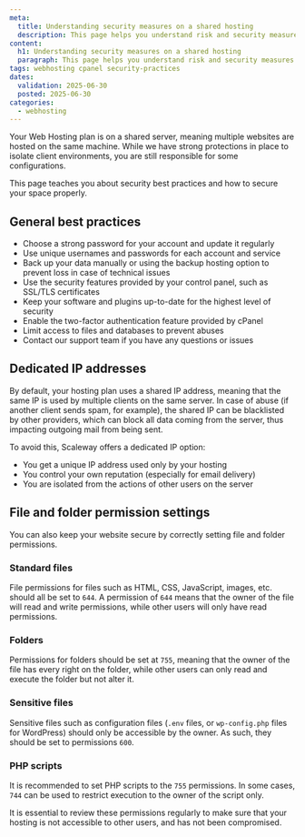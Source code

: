 ```yaml
---
meta:
  title: Understanding security measures on a shared hosting
  description: This page helps you understand risk and security measures on a shared hosting platform.
content:
  h1: Understanding security measures on a shared hosting
  paragraph: This page helps you understand risk and security measures on a shared hosting platform.
tags: webhosting cpanel security-practices
dates:
  validation: 2025-06-30
  posted: 2025-06-30
categories:
  - webhosting
---
```


Your Web Hosting plan is on a shared server, meaning multiple websites are hosted on the same machine. While we have strong protections in place to isolate client environments, you are still responsible for some configurations.

This page teaches you about security best practices and how to secure your space properly.

## General best practices

- Choose a strong password for your account and update it regularly
- Use unique usernames and passwords for each account and service
- Back up your data manually or using the backup hosting option to prevent loss in case of technical issues
- Use the security features provided by your control panel, such as SSL/TLS certificates
- Keep your software and plugins up-to-date for the highest level of security
- Enable the two-factor authentication feature provided by cPanel
- Limit access to files and databases to prevent abuses
- Contact our support team if you have any questions or issues

## Dedicated IP addresses

By default, your hosting plan uses a shared IP address, meaning that the same IP is used by multiple clients on the same server. In case of abuse (if another client sends spam, for example), the shared IP can be blacklisted by other providers, which can block all data coming from the server, thus impacting outgoing mail from being sent.

To avoid this, Scaleway offers a dedicated IP option:

- You get a unique IP address used only by your hosting
- You control your own reputation (especially for email delivery)
- You are isolated from the actions of other users on the server


## File and folder permission settings

You can also keep your website secure by correctly setting file and folder permissions.

### Standard files

File permissions for files such as HTML, CSS, JavaScript, images, etc. should all be set to `644`. A permission of `644` means that the owner of the file will read and write permissions, while other users will only have read permissions.

### Folders

Permissions for folders should be set at `755`, meaning that the owner of the file has every right on the folder, while other users can only read and execute the folder but not alter it.

### Sensitive files

Sensitive files such as configuration files (`.env` files, or `wp-config.php` files for WordPress) should only be accessible by the owner. As such, they should be set to permissions `600`.

### PHP scripts

It is recommended to set PHP scripts to the `755` permissions. In some cases, `744` can be used to restrict execution to the owner of the script only.

<Message type="note">
  It is essential to review these permissions regularly to make sure that your hosting is not accessible to other users, and has not been compromised.
</Message>
